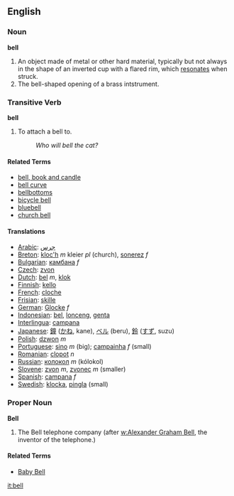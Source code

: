 ==English==

===Noun===
'''bell'''

# An object made of metal or other hard material, typically but not always in the shape of an inverted cup with a flared rim, which [[resonate]]s when struck.
# The bell-shaped opening of a brass intstrument.

===Transitive Verb===
'''bell'''

# To attach a bell to.
#: ''Who will bell the cat?''

====Related Terms====
*[[bell, book and candle]]
*[[bell curve]]
*[[bellbottoms]]
*[[bicycle bell]]
*[[bluebell]]
*[[church bell]]

====Translations====
*[[Arabic]]: [[جرس]]
*[[Breton]]: [[kloc'h]] ''m'' kleier ''pl'' (church), [[sonerez]] ''f''
*[[Bulgarian]]: [[камбана]] ''f''
*[[Czech]]: [[zvon]]
*[[Dutch]]: [[bel]] ''m'', [[klok]]
*[[Finnish]]: [[kello]]
*[[French]]: [[cloche]]
*[[Frisian]]: [[skille]]
*[[German]]: [[Glocke]] ''f''
*[[Indonesian]]: [[bel]], [[lonceng]], [[genta]]
*[[Interlingua]]: [[campana]]
*[[Japanese]]: [[鐘]] ([[かね]], kane), [[ベル]] (beru), [[鈴]] ([[すず]], suzu)
*[[Polish]]: [[dzwon]] ''m''
*[[Portuguese]]: [[sino]] ''m'' (big); [[campainha]] ''f'' (small)
*[[Romanian]]: [[clopot]] ''n''
*[[Russian]]: [[колокол]] ''m'' (kólokol)
*[[Slovene]]: [[zvon]] ''m'', [[zvonec]] ''m'' (smaller)
*[[Spanish]]: [[campana]] ''f''
*[[Swedish]]: [[klocka]], [[pingla]] (small)

===Proper Noun===
'''Bell'''

# The Bell telephone company (after [[w:Alexander Graham Bell]], the inventor of the telephone.)

====Related Terms====
*[[Baby Bell]]

[[it:bell]]